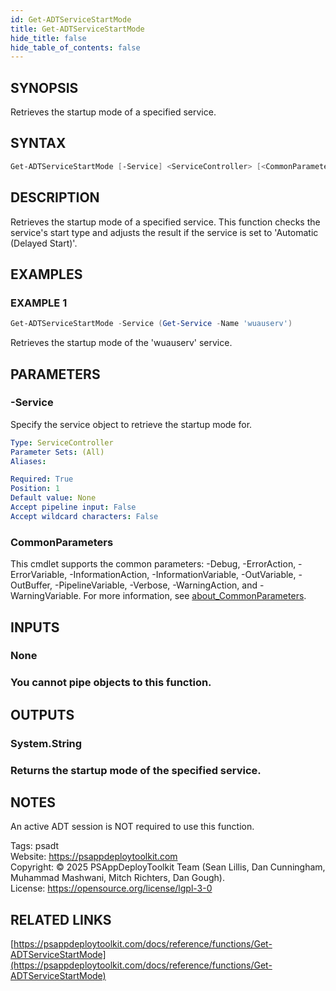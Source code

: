 ```yaml
---
id: Get-ADTServiceStartMode
title: Get-ADTServiceStartMode
hide_title: false
hide_table_of_contents: false
---
```


## SYNOPSIS

Retrieves the startup mode of a specified service.

## SYNTAX

```powershell
Get-ADTServiceStartMode [-Service] <ServiceController> [<CommonParameters>]
```

## DESCRIPTION

Retrieves the startup mode of a specified service.
This function checks the service's start type and adjusts the result if the service is set to 'Automatic (Delayed Start)'.

## EXAMPLES

### EXAMPLE 1

```powershell
Get-ADTServiceStartMode -Service (Get-Service -Name 'wuauserv')
```

Retrieves the startup mode of the 'wuauserv' service.

## PARAMETERS

### -Service

Specify the service object to retrieve the startup mode for.

```yaml
Type: ServiceController
Parameter Sets: (All)
Aliases:

Required: True
Position: 1
Default value: None
Accept pipeline input: False
Accept wildcard characters: False
```

### CommonParameters

This cmdlet supports the common parameters: -Debug, -ErrorAction, -ErrorVariable, -InformationAction, -InformationVariable, -OutVariable, -OutBuffer, -PipelineVariable, -Verbose, -WarningAction, and -WarningVariable. For more information, see [about_CommonParameters](http://go.microsoft.com/fwlink/?LinkID=113216).

## INPUTS

### None

### You cannot pipe objects to this function.
## OUTPUTS

### System.String

### Returns the startup mode of the specified service.
## NOTES
An active ADT session is NOT required to use this function.

Tags: psadt<br />
Website: https://psappdeploytoolkit.com<br />
Copyright: © 2025 PSAppDeployToolkit Team (Sean Lillis, Dan Cunningham, Muhammad Mashwani, Mitch Richters, Dan Gough).<br />
License: https://opensource.org/license/lgpl-3-0

## RELATED LINKS

[https://psappdeploytoolkit.com/docs/reference/functions/Get-ADTServiceStartMode](https://psappdeploytoolkit.com/docs/reference/functions/Get-ADTServiceStartMode)
